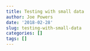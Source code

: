 ```yaml
---
title: Testing with small data
author: Joe Powers
date: '2018-02-28'
slug: testing-with-small-data
categories: []
tags: []
---
```


